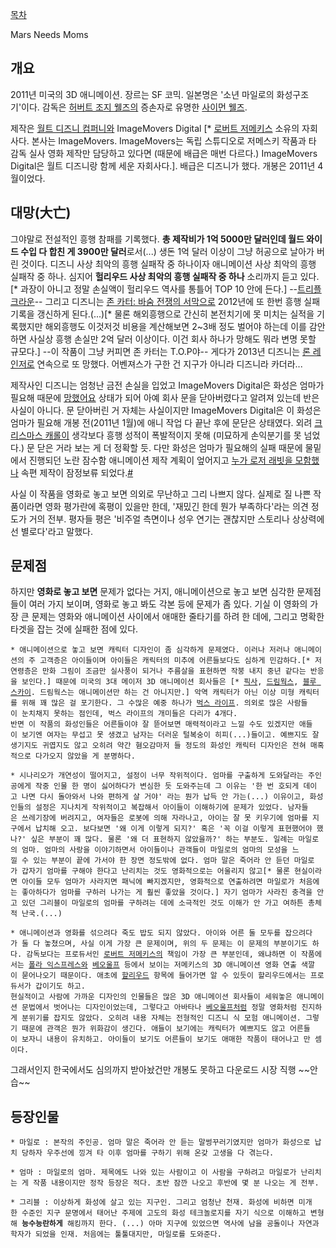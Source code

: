 [[목차]]

Mars Needs Moms
== 개요 ==
2011년 미국의 3D 애니메이션. 장르는 SF 코믹. 일본명은 '소년 마일로의 화성구조기'이다. 감독은 [[허버트 조지 웰즈]]의 증손자로 유명한 [[사이먼 웰즈]].

제작은 [[월트 디즈니 컴퍼니]]와 ImageMovers Digital [* [[로버트 저메키스]] 소유의 자회사다. 본사는 ImageMovers. ImageMovers는 독립 스튜디오로 저메스키 작품과 타 감독 실사 영화 제작만 담당하고 있다면 (때문에 배급은 매번 다르다.) ImageMovers Digital은 월트 디즈니랑 함께 세운 자회사다.]. 배급은 디즈니가 했다. 개봉은 2011년 4월이었다.

== 대망(大亡) ==
그야말로 전설적인 흥행 참패를 기록했다. '''총 제작비가 1억 5000만 달러인데 월드 와이드 수입 다 합친 게 3900만 달러'''로서(...) 생돈 1억 달러 이상이 그냥 허공으로 날아가 버린 것이다. 디즈니 사상 최악의 흥행 실패작 중 하나이자 애니메이션 사상 최악의 흥행 실패작 중 하나. 심지어 '''헐리우드 사상 최악의 흥행 실패작 중 하나''' 소리까지 듣고 있다.[* 과장이 아니고 정말 손실액이 헐리우드 역사를 통틀어 TOP 10 안에 든다.] --[[트리플 크라운]]-- 그리고 디즈니는 [[존 카터: 바숨 전쟁의 서막]]으로 2012년에 또 한번 흥행 실패 기록을 갱신하게 된다.(...)[* 물론 해외흥행으로 간신히 본전치기에 못 미치는 실적을 기록했지만 해외흥행도 이것저것 비용을 계산해보면 2~3배 정도 벌어야 하는데 이를 감안하면 사실상 흥행 손실만 2억 달러 이상이다. 이건 회사 하나가 망해도 뭐라 변명 못할 규모다.] --이 작품이 그냥 커피면 존 카터는 T.O.P야-- 게다가 2013년 디즈니는 [[론 레인저]]로 연속으로 또 망했다. 어벤져스가 구한 건 지구가 아니라 디즈니라 카더라...

제작사인 디즈니는 엄청난 금전 손실을 입었고 ImageMovers Digital은 화성은 엄마가 필요해 때문에 [[망했어요]] 상태가 되어 아예 회사 문을 닫아버렸다고 알려져 있는데 반은 사실이 아니다. 문 닫아버린 거 자체는 사실이지만 ImageMovers Digital은 이 화성은 엄마가 필요해 개봉 전(2011년 1월)에 애니 작업 다 끝난 후에 문닫은 상태였다. 외려 [[크리스마스 캐롤]]이 생각보다 흥행 성적이 폭발적이지 못해 (미묘하게 손익분기를 못 넘었다.) 문 닫은 거라 보는 게 더 정확할 듯. 다만 화성은 엄마가 필요해의 실패 때문에 물밑에서 진행되던 노란 잠수함 애니메이션 제작 계획이 엎어지고 [[누가 로저 래빗을 모함했나]] 속편 제작이 잠정보류 되었다.[http://en.wikipedia.org/wiki/ImageMovers #]

사실 이 작품을 영화로 놓고 보면 의외로 무난하고 그리 나쁘지 않다. 실제로 질 나쁜 작품이라면 영화 평가란에 혹평이 있을만 한데, '재밌긴 한데 뭔가 부족하다'라는 의견 정도가 거의 전부. 평자들 평은 '비주얼 측면이나 성우 연기는 괜찮지만 스토리나 상상력에선 별로다'라고 말했다.

== 문제점 ==
하지만 '''영화로 놓고 보면''' 문제가 없다는 거지, 애니메이션으로 놓고 보면 심각한 문제점들이 여러 가지 보이며, 영화로 놓고 봐도 각본 등에 문제가 좀 있다. 기실 이 영화의 가장 큰 문제는 영화와 애니메이션 사이에서 애매한 줄타기를 하려 한 데에, 그리고 명확한 타겟을 잡는 것에 실패한 점에 있다.

 * 애니메이션으로 놓고 보면 캐릭터 디자인이 좀 심각하게 문제였다. 이러나 저러나 애니메이션의 주 고객층은 아이들이며 아이들은 캐릭터의 미추에 어른들보다도 심하게 민감하다.[* 저연령층은 만화 그림이 조금만 실사풍이 되거나 주름살을 표현하면 작붕 내지 중년 같다는 반응을 보인다.] 때문에 미국의 3대 메이저 3D 애니메이션 회사들은 [* [[픽사]], [[드림웍스]], [[블루 스카이]]. 드림웍스는 애니메이션만 하는 건 아니지만.] 악역 캐릭터가 아닌 이상 미형 캐릭터를 위해 꽤 많은 걸 포기한다. 그 수많은 예중 하나가 [[벅스 라이프]]. 의외로 많은 사람들이 눈치채지 못하는 점인데, 벅스 라이프의 개미들은 다리가 4개다.
 반면 이 작품의 화성인들은 어른들이야 잘 뜯어보면 매력적이라고 느낄 수도 있겠지만 애들이 보기엔 여자는 무섭고 못 생겼고 남자는 더러운 털복숭이 히피(...)들이고. 예쁘지도 잘생기지도 귀엽지도 않고 오히려 약간 혐오감마저 들 정도의 화성인 캐릭터 디자인은 전혀 매혹적으로 다가오지 않았을 게 분명하다.

 * 시나리오가 개연성이 떨어지고, 설정이 너무 작위적이다. 엄마를 구출하게 도와달라는 주인공에게 작중 인물 한 명이 싫어하다가 변심한 듯 도와주는데 그 이유는 '한 번 호되게 데이고 나면 다시 돌아와서 나와 편하게 살 거야' 라는 뭔가 납득 안 가는(...) 이유이고, 화성인들의 설정은 지나치게 작위적이고 복잡해서 아이들이 이해하기에 문제가 있었다. 남자들은 쓰레기장에 버려지고, 여자들은 로봇에 의해 자라나고, 아이는 잘 못 키우기에 엄마를 지구에서 납치해 오고. 보다보면 '왜 이게 이렇게 되지?' 혹은 '꼭 이걸 이렇게 표현했어야 했나?' 싶은 부분이 꽤 많다. 물론 '왜 더 표현하지 않았을까?' 하는 부분도. 일례는 마일로의 엄마. 엄마의 사랑을 이야기하면서 아이들이나 관객들이 마일로의 엄마의 모성을 느낄 수 있는 부분이 끝에 가서야 한 장면 정도밖에 없다. 엄마 말은 죽어라 안 듣던 마일로가 갑자기 엄마를 구해야 한다고 난리치는 것도 영화적으로는 어울리지 않고[* 물론 현실이라면 아이들 모두 엄마가 사라지면 패닉에 빠지겠지만, 영화적으로 연출하려면 마일로가 처음에는 좋아하다가 엄마를 구하러 나가는 게 훨씬 좋았을 것이다.] 자기 엄마가 사라진 충격을 안고 있던 그리블이 마일로의 엄마를 구하려는 데에 소극적인 것도 이해가 안 가고 여하튼 총체적 난국.(...)

 * 애니메이션과 영화를 섞으려다 죽도 밥도 되지 않았다. 아이와 어른 둘 모두를 잡으려다가 둘 다 놓쳤으며, 사실 이게 가장 큰 문제이며, 위의 두 문제는 이 문제의 부분이기도 하다. 감독보다는 프로듀서인 [[로버트 저메키스]]의 책임이 가장 큰 부분인데, 왜냐하면 이 작품에서는 [[폴라 익스프레스]]와 [[베오울프]] 등에서 보이는 저메키스의 3D 애니메이션 영화 연출 색깔이 묻어나오기 때문이다. 애초에 [[할리우드]] 항목에 들어가면 알 수 있듯이 할리우드에서는 프로듀서가 갑이기도 하고.
 현실적이고 사람에 가까운 디자인의 인물들은 많은 3D 애니메이션 회사들이 세워놓은 애니메이션 문법에서 벗어나는 디자인이었는데, 그렇다고 아바타나 [[베오울프]]처럼 정말 영화처럼 진지하게 분위기를 잡지도 않았다. 오히려 내용 자체는 전형적인 디즈니 식 모험 애니메이션. 그렇기 때문에 관객은 뭔가 위화감이 생긴다. 애들이 보기에는 캐릭터가 예쁘지도 않고 어른들이 보자니 내용이 유치하고. 아이들이 보기도 어른들이 보기도 애매한 작품이 태어나고 만 셈이다.

그래서인지 한국에서도 심의까지 받아놨건만 개봉도 못하고 다운로드 시장 직행 ~~안습~~

== 등장인물 ==
 * 마일로 : 본작의 주인공. 엄마 말은 죽어라 안 듣는 말썽꾸러기였지만 엄마가 화성으로 납치 당하자 우주선에 낑겨 타 이후 엄마를 구하기 위해 온갖 고생을 다 겪는다.

 * 엄마 : 마일로의 엄마. 제목에도 나와 있는 사람이고 이 사람을 구하려고 마일로가 난리치는 게 작품 내용이지만 정작 등장은 적다. 초반 잠깐 나오고 후반에 몇 분 나오는 게 전부.

 * 그리블 : 이상하게 화성에 살고 있는 지구인. 그리고 엄청난 천재. 화성에 비하면 미개한 수준인 지구 문명에서 태어난 주제에 고도의 화성 테크놀로지를 자기 식으로 이해하고 변형해 '''능수능란하게''' 해킹까지 한다. (...) 아마 지구에 있었으면 역사에 남을 공돌이나 자연과학자가 되었을 인재. 처음에는 툴툴대지만, 마일로를 도와준다.
